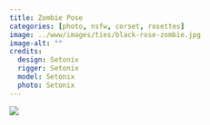 ```yaml
---
title: Zombie Pose
categories: [photo, nsfw, corset, rosettes]
image: ../www/images/ties/black-rose-zombie.jpg
image-alt: ""
credits: 
  design: Setonix
  rigger: Setonix
  model: Setonix
  photo: Setonix
---
```


![](../www/images/ties/black-rose-zombie.jpg)

